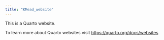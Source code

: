 ```yaml
---
title: "KMead_website"
---
```


This is a Quarto website.

To learn more about Quarto websites visit <https://quarto.org/docs/websites>.
